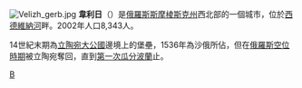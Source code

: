 {{coord|55|36|N|31|12|E|display=title}}
[[File:Velizh_gerb.jpg|right]]
'''韋利日'''（{{lang-ru|Велиж}}）是[[俄羅斯|俄羅斯]][[斯摩棱斯克州|斯摩棱斯克州]]西北部的一個城市，位於[[西德維納河|西德維納河]]畔。2002年人口8,343人。

14世紀末期為[[立陶宛大公國|立陶宛大公國]]邊境上的堡壘，1536年為沙俄所佔，但在[[俄羅斯空位時期|俄羅斯空位時期]]被立陶宛奪回，直到[[瓜分波蘭|第一次瓜分波蘭]]止。

{{斯摩倫斯克州行政區劃}}
{{Russia-geo-stub}}
[[Category:斯摩棱斯克州城市|В]]